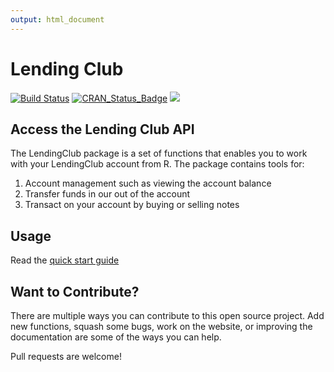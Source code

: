 ```yaml
---
output: html_document
---
```


# Lending Club  
[![Build Status](https://travis-ci.org/kuhnrl30/LendingClub.svg?branch=master)](https://travis-ci.org/kuhnrl30/LendingClub) 
[![CRAN\_Status\_Badge](http://www.r-pkg.org/badges/version/LendingClub)](https://cran.r-project.org/package=LendingClub) 
<img src= "https://cranlogs.r-pkg.org/badges/grand-total/LendingClub" /> 

## Access the Lending Club API
The LendingClub package is a set of functions that enables you to work with your LendingClub account from R.  The package contains tools for:  

1. Account management such as viewing the account balance  
2. Transfer funds in our out of the account  
2. Transact on your account by buying or selling notes  


## Usage 
Read the [quick start guide](articles/LendingClub.html)

## Want to Contribute?
There are multiple ways you can contribute to this open source project.  Add new functions, squash some bugs, work on the website, or improving the documentation are some of the ways you can help. 

Pull requests are welcome!